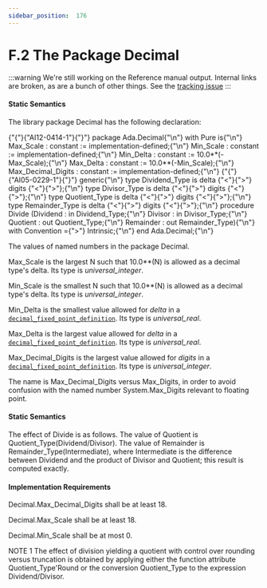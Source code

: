 ---
sidebar_position:  176
---

# F.2 The Package Decimal

:::warning
We're still working on the Reference manual output.  Internal links are broken,
as are a bunch of other things.
See the [tracking issue](https://github.com/ada-lang-io/ada-lang-io/issues/20)
:::



#### Static Semantics

<p>The library package Decimal has the following declaration: </p>
<CodeBlock>
{"{"}{"AI12-0414-1"}{"}"} package Ada.Decimal{"\n"}   with Pure is{"\n"}
</CodeBlock>

<CodeBlock>
   Max_Scale : constant := implementation-defined;{"\n"}   Min_Scale : constant := implementation-defined;{"\n"}
</CodeBlock>

<CodeBlock>
   Min_Delta : constant := 10.0**(-Max_Scale);{"\n"}   Max_Delta : constant := 10.0**(-Min_Scale);{"\n"}
</CodeBlock>

<CodeBlock>
   Max_Decimal_Digits : constant := implementation-defined;{"\n"}
</CodeBlock>

<CodeBlock>
{"{"}{"AI05-0229-1"}{"}"}    generic{"\n"}      type Dividend_Type  is delta {"<"}{">"} digits {"<"}{">"};{"\n"}      type Divisor_Type   is delta {"<"}{">"} digits {"<"}{">"};{"\n"}      type Quotient_Type  is delta {"<"}{">"} digits {"<"}{">"};{"\n"}      type Remainder_Type is delta {"<"}{">"} digits {"<"}{">"};{"\n"}   procedure Divide (Dividend  : in Dividend_Type;{"\n"}                     Divisor   : in Divisor_Type;{"\n"}                     Quotient  : out Quotient_Type;{"\n"}                     Remainder : out Remainder_Type){"\n"}      with Convention ={">"} Intrinsic;{"\n"}
</CodeBlock>

<CodeBlock>
end Ada.Decimal;{"\n"}
</CodeBlock>

<Admonition type="aarm" aarm="implementation-defined" title="Implementation defined: ">
<p><strong></strong>The values of named numbers in the package Decimal.</p></Admonition>

<p>Max_Scale is the largest N such that 10.0**(N) is allowed as a decimal type's delta. Its type is <em>universal_integer</em>.</p>
<p>Min_Scale is the smallest N such that 10.0**(N) is allowed as a decimal type's delta. Its type is <em>universal_integer</em>.</p>
<p>Min_Delta is the smallest value allowed for <em>delta</em> in a <code><a href="../AA-3/AA-3.5#S0049">decimal_fixed_point_definition</a></code>. Its type is <em>universal_real</em>.</p>
<p>Max_Delta is the largest value allowed for <em>delta</em> in a <code><a href="../AA-3/AA-3.5#S0049">decimal_fixed_point_definition</a></code>. Its type is <em>universal_real</em>.</p>
<p>Max_Decimal_Digits is the largest value allowed for <em>digits</em> in a <code><a href="../AA-3/AA-3.5#S0049">decimal_fixed_point_definition</a></code>. Its type is <em>universal_integer</em>. </p>
<Admonition type="aarm" aarm="reason" title="Reason: ">
<p><strong></strong>The name is Max_Decimal_Digits versus Max_Digits, in order to avoid confusion with the named number System.Max_Digits relevant to floating point. </p></Admonition>


#### Static Semantics

<p>The effect of Divide is as follows. The value of Quotient is Quotient_Type(Dividend/Divisor). The value of Remainder is Remainder_Type(Intermediate), where Intermediate is the difference between Dividend and the product of Divisor and Quotient; this result is computed exactly. </p>

#### Implementation Requirements

<p>Decimal.Max_Decimal_Digits shall be at least 18.</p>
<p>Decimal.Max_Scale shall be at least 18.</p>
<p>Decimal.Min_Scale shall be at most 0. </p>
<Admonition type="aarm" aarm="note" title="Note: ">
<p>NOTE 1   The effect of division yielding a quotient with control over rounding versus truncation is obtained by applying either the function attribute Quotient_Type'Round or the conversion Quotient_Type to the expression Dividend/Divisor. </p></Admonition>

